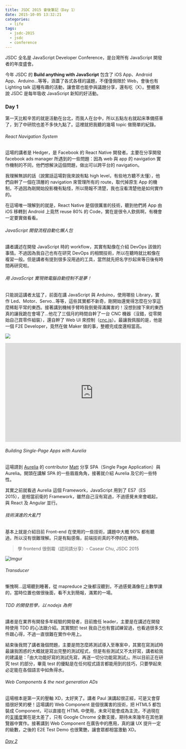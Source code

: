 ```yaml
---
title: JSDC 2015 會後筆記（Day 1）
date: 2015-10-05 13:32:21
categories:
  - life
tags:
  - jsdc-2015
  - jsdc
  - conference
---
```


JSDC 全名是 JavaScript Developer Conference，是台灣所有 JavaScript 開發者的年度盛會。

今年 JSDC 的 **Build anything with JavaScript** 包含了 iOS App、Android App、Arduino...等等，涵蓋了各式各樣的議題，不僅僅侷限於 Web，會後也有 Lighting talk 這種有趣的活動，讓會眾也能參與議題分享，還有吃（X）。整體來說 JSDC 是每年吸收 JavaScript 新知的好活動。

<!-- more -->

### Day 1

第一天比較辛苦的就是活動在台北，而我人在台中，所以五點左右就起床準備搭車了，到了中研院也差不多快九點了。這裡就把我聽的幾場 topic 做簡單的紀錄。

###### React Navigation System

這場的講者是 Hedger，是 Facebook 的 React Native 開發者。主要在分享開發 facebook ads manager 所遇到的一些問題：因為 web 與 app 的 navigation 實作機制的不同，他們想解決這個問題，做出可以跨平台的 navigation。

我理解無誤的話（說實話這場對我來說有點 high level，有些地方聽不太懂），他們自幹了一個在頂層的 navigation 來管理所有的 route，取代掉原生 App 的機制，不過因為剛開始投影機有點怪，所以簡報不清楚，我也沒看清楚他是如何實作的。

在這場唯一理解到的就是，React Native 是個很厲害的技術，聽到他們將 App 由 iOS 移轉到 Android 上竟然 reuse 80% 的 Code，實在是很令人欽佩啊，有機會一定要實做看看。

###### JavaScript 開發流程自動化懶人包

講者講述在開發 JavaScript 時的 workflow，其實有點像在介紹 DevOps 該做的事情。不過因為我自己也有在研究 DevOps 的相關技術，所以在聽時就比較像在複習一般。但是講者有提到很多沒用過的工具，當然就先把名字抄起來等日後有時間再研究啦。

###### 用 JavaScript 實現微電腦自動控制不是夢！

只能說這講者太猛了，前面在講 JavaScript 與 Arduino，使用哪些 Library，實作 Led、Motor、Servo...等等，這些其實都不新奇，剛開始還覺得怎麼在分享這麼稀鬆平常的東西。接著講到機械手臂時我倒覺得滿厲害的！沒想到接下來的東西真的讓我跪在會場了...他花了三個月的時間自幹了一台 CNC 機器（沒錯，從零開始自己買零件組裝），還自幹了 Web UI 來控制（[cnc.js](https://github.com/cheton/cnc.js)）。最讓我佩服的是，他是一個 F2E Developer，竟然在做 Maker 做的事，整體完成度還相當高。

![](http://cheton.github.io/jsdc2015/images/demo/cnc/cnc-sample-sanding.jpg)

<iframe
  width="560"
  height="315"
  src="https://www.youtube.com/embed/fJyq4fyiGSc"
  frameborder="0"
  allow="autoplay; encrypted-media"
  allowfullscreen
></iframe>

###### Building Single-Page Apps with Aurelia

這場請到 [Aurelia](http://aurelia.io/) 的 contributor [Matt](https://github.com/davismj) 分享 SPA（Single Page Application）與 Aurelia。開頭在講解 SPA 的一些眉眉角角，接著就介紹 Aurelia 及它的一些特性。

其實之前就看過 Aurelia 這個 Framework，JavaScript 用到了 ES7（ES 2015），是相當前衛的 Framework，雖然自己沒有寫過，不過感覺未來會崛起，與 React 及 Angular 並行。

###### 技術演進的大亂鬥

基本上就是介紹目前 Front-end 在使用的一些技術，講題中大概 90% 都有聽過，所以沒有很難理解。只是有點感傷，前端技術真的不停的在轉換。

> 學 frontend 很倒霉（認同請分享）- Casear Chu, JSDC 2015

![Imgur](https://i.imgur.com/NmT1KX6.png)

###### Transducer

慚愧啊...這場聽到睡著，從 mapreduce 之後都沒聽到，不過感覺滿像在上數學課的，當時位置也做很後面，看不太到簡報，滿累的一場。

###### TDD 的開發哲學，以 nodejs 為例

講者是在業界有開發多年經驗的開發者，目前擔任 leader，主要是在講述在開發時使用 TDD 的心法跟介紹。其實關於 test 我自己也有嘗試練習過，也看過很多文件跟心得，不過一直很難在實作中用上。

結束後我問了講者幾個問題，主要是問怎麼將測試導入至專案中，其實在寫測試時最讓我困惑的大概就是寫出完整的測試程式，但是有些測試又不太好寫，講者給我的建議是：「由大功能好寫的測試先寫，再逐一切分功能寫測試」。所以目前正在研究 test 的部分，畢竟 test 的優點是在任何程式語言都能用到的技巧，只要學起來必定能在各個語言中如魚得水。

###### Web Components & the next generation ADs

這場根本是第一天的壓軸 XD，太好笑了。講者 Paul 演講起很正經，可是又會穿插很好笑的梗！這場講的 Web Component 是個很厲害的技術，把 HTML5 都包裝成 Component，可以直接在 HTML 中使用，未來可能會成為主流，不過現在的[支援度](http://caniuse.com/#search=component)實在是太差了，只有 Google Chrome 全數支援，期待未來幾年在其他瀏覽器中實作。接著講到 Web Component 在廣告中的應用，真的讓 UX 提升一定的級數，之後的 E2E Test Demo 也很驚艷，讓會眾都相當激動 XD。

###### [Day 2](/2015/10/07/jsdc-2015-day-2/)
